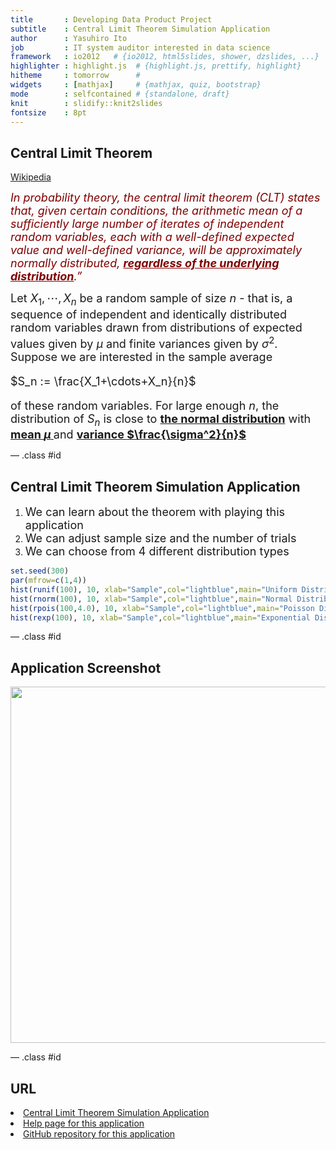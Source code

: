 ```yaml
---
title       : Developing Data Product Project
subtitle    : Central Limit Theorem Simulation Application
author      : Yasuhiro Ito
job         : IT system auditor interested in data science
framework   : io2012   # {io2012, html5slides, shower, dzslides, ...}
highlighter : highlight.js  # {highlight.js, prettify, highlight}
hitheme     : tomorrow      # 
widgets     : [mathjax]     # {mathjax, quiz, bootstrap}
mode        : selfcontained # {standalone, draft}
knit        : slidify::knit2slides
fontsize    : 8pt
---
```


## Central Limit Theorem

<a href="https://en.wikipedia.org/wiki/Central_limit_theorem">Wikipedia</a>

<font size="4" color="#800000"><i> In probability theory, the central limit theorem (CLT) states that, given certain conditions, the arithmetic mean of a sufficiently large number of iterates of independent random variables, each with a well-defined expected value and well-defined variance, will be approximately normally distributed, <u><b>regardless of the underlying distribution</b></u>." </i></font>

<font size="4">Let ${X_1, \cdots, X_n}$ be a random sample of size $n$ - that is, a sequence of independent and identically distributed random variables drawn from distributions of expected values given by $\mu$ and finite variances given by $\sigma^2$. Suppose we are interested in the sample average

$S_n := \frac{X_1+\cdots+X_n}{n}$

of these random variables. For large enough $n$, the distribution of $S_n$ is close to <u><b>the normal distribution</b></u> with <u><b>mean $\mu$ </b></u>and <u><b>variance 
$\frac{\sigma^2}{n}$ </b></u></font>

--- .class #id

## Central Limit Theorem Simulation Application
<ol>
<li><font size="4">We can learn about the theorem with playing this application</font></li>
<li><font size="4">We can adjust sample size and the number of trials</font></li>
<li><font size="4">We can choose from 4 different distribution types</font></li>
</ol>

```r
set.seed(300)
par(mfrow=c(1,4))
hist(runif(100), 10, xlab="Sample",col="lightblue",main="Uniform Distribution", probability = TRUE)
hist(rnorm(100), 10, xlab="Sample",col="lightblue",main="Normal Distribution", probability = TRUE)
hist(rpois(100,4.0), 10, xlab="Sample",col="lightblue",main="Poisson Distribution", probability = TRUE)
hist(rexp(100), 10, xlab="Sample",col="lightblue",main="Exponential Distribution", probability = TRUE)
```
</font>

--- .class #id

## Application Screenshot
<div align="center"><img src = 'assets/img/screenshot.PNG' height='570px'></img></div>

--- .class #id 

## URL
<li><a href="https://yappon.shinyapps.io/jhu_data_products/">Central Limit Theorem Simulation Application</a></li>
<li><a href="https://github.com/yappon/jhu_data_products/wiki/Central-Limit-Theorem-Simulation-Application">Help page for this application</a></li>
<li><a href="https://github.com/yappon/jhu_data_products/">GitHub repository for this application</a></li>







